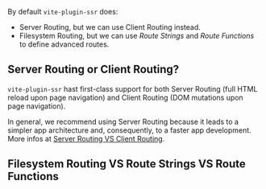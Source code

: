 
By default `vite-plugin-ssr` does:
 - Server Routing, but we can use Client Routing instead.
 - Filesystem Routing, but we can use *Route Strings* and *Route Functions* to define advanced routes.

## Server Routing or Client Routing?

`vite-plugin-ssr` hast first-class support for both Server Routing (full HTML reload upon page navigation) and Client Routing (DOM mutations upon page navigation).

In general, we recommend using Server Routing because it leads to a simpler app architecture and, consequently, to a faster app development.
More infos at [Server Routing VS Client Routing](/SR-vs-CR).

## Filesystem Routing VS Route Strings VS Route Functions

<RouteStringsAndRouteFunctions />
